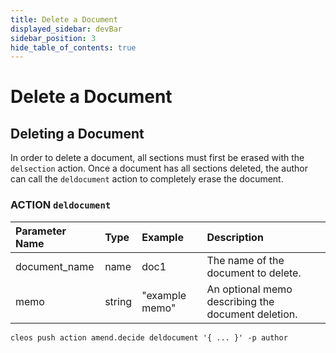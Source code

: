 ```yaml
---
title: Delete a Document
displayed_sidebar: devBar
sidebar_position: 3
hide_table_of_contents: true
---
```


# Delete a Document

## Deleting a Document

In order to delete a document, all sections must first be erased with the `delsection` action. Once a document has all sections deleted, the author can call the `deldocument` action to completely erase the document.

### ACTION `deldocument`

| Parameter Name | Type | Example | Description |
| :--- | :--- | :--- | :--- |
| document\_name | name | doc1 | The name of the document to delete. |
| memo | string | "example memo" | An optional memo describing the document deletion. |

```text
cleos push action amend.decide deldocument '{ ... }' -p author
```

